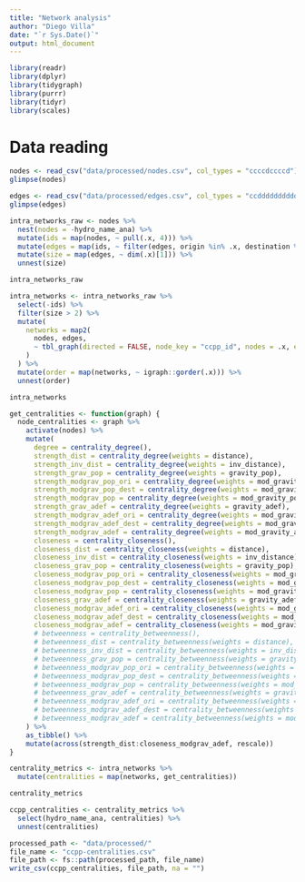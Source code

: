 ```yaml
---
title: "Network analysis"
author: "Diego Villa"
date: "`r Sys.Date()`"
output: html_document
---
```


```r
library(readr)
library(dplyr)
library(tidygraph)
library(purrr)
library(tidyr)
library(scales)
```

# Data reading

```r
nodes <- read_csv("data/processed/nodes.csv", col_types = "ccccdccccd")
glimpse(nodes)
```

```r
edges <- read_csv("data/processed/edges.csv", col_types = "ccdddddddddddddddddd")
glimpse(edges)
```

```r
intra_networks_raw <- nodes %>% 
  nest(nodes = -hydro_name_ana) %>% 
  mutate(ids = map(nodes, ~ pull(.x, 4))) %>% 
  mutate(edges = map(ids, ~ filter(edges, origin %in% .x, destination %in% .x))) %>% 
  mutate(size = map(edges, ~ dim(.x)[1])) %>% 
  unnest(size)
```

```r
intra_networks_raw
```

```r
intra_networks <- intra_networks_raw %>% 
  select(-ids) %>% 
  filter(size > 2) %>% 
  mutate(
    networks = map2(
      nodes, edges, 
      ~ tbl_graph(directed = FALSE, node_key = "ccpp_id", nodes = .x, edges = .y)
    )
  ) %>% 
  mutate(order = map(networks, ~ igraph::gorder(.x))) %>% 
  unnest(order)
```

```r
intra_networks
```

```r
get_centralities <- function(graph) {
  node_centralities <- graph %>% 
    activate(nodes) %>% 
    mutate(
      degree = centrality_degree(),
      strength_dist = centrality_degree(weights = distance),
      strength_inv_dist = centrality_degree(weights = inv_distance),
      strength_grav_pop = centrality_degree(weights = gravity_pop),
      strength_modgrav_pop_ori = centrality_degree(weights = mod_gravity_pop_ori),
      strength_modgrav_pop_dest = centrality_degree(weights = mod_gravity_pop_dest),
      strength_modgrav_pop = centrality_degree(weights = mod_gravity_pop),
      strength_grav_adef = centrality_degree(weights = gravity_adef),
      strength_modgrav_adef_ori = centrality_degree(weights = mod_gravity_adef_ori),
      strength_modgrav_adef_dest = centrality_degree(weights = mod_gravity_adef_dest),
      strength_modgrav_adef = centrality_degree(weights = mod_gravity_adef),
      closeness = centrality_closeness(),
      closeness_dist = centrality_closeness(weights = distance),
      closeness_inv_dist = centrality_closeness(weights = inv_distance),
      closeness_grav_pop = centrality_closeness(weights = gravity_pop),
      closeness_modgrav_pop_ori = centrality_closeness(weights = mod_gravity_pop_ori),
      closeness_modgrav_pop_dest = centrality_closeness(weights = mod_gravity_pop_dest),
      closeness_modgrav_pop = centrality_closeness(weights = mod_gravity_pop),
      closeness_grav_adef = centrality_closeness(weights = gravity_adef),
      closeness_modgrav_adef_ori = centrality_closeness(weights = mod_gravity_adef_ori),
      closeness_modgrav_adef_dest = centrality_closeness(weights = mod_gravity_adef_dest),
      closeness_modgrav_adef = centrality_closeness(weights = mod_gravity_adef),
      # betweenness = centrality_betweenness(),
      # betweenness_dist = centrality_betweenness(weights = distance),
      # betweenness_inv_dist = centrality_betweenness(weights = inv_distance),
      # betweenness_grav_pop = centrality_betweenness(weights = gravity_pop),
      # betweenness_modgrav_pop_ori = centrality_betweenness(weights = mod_gravity_pop_ori),
      # betweenness_modgrav_pop_dest = centrality_betweenness(weights = mod_gravity_pop_dest),
      # betweenness_modgrav_pop = centrality_betweenness(weights = mod_gravity_pop),
      # betweenness_grav_adef = centrality_betweenness(weights = gravity_adef),
      # betweenness_modgrav_adef_ori = centrality_betweenness(weights = mod_gravity_adef_ori),
      # betweenness_modgrav_adef_dest = centrality_betweenness(weights = mod_gravity_adef_dest),
      # betweenness_modgrav_adef = centrality_betweenness(weights = mod_gravity_adef),
    ) %>% 
    as_tibble() %>% 
    mutate(across(strength_dist:closeness_modgrav_adef, rescale))
}
```

```r
centrality_metrics <- intra_networks %>% 
  mutate(centralities = map(networks, get_centralities))
```

```r
centrality_metrics
```

```r
ccpp_centralities <- centrality_metrics %>% 
  select(hydro_name_ana, centralities) %>% 
  unnest(centralities)
```

```r
processed_path <- "data/processed/"
file_name <- "ccpp-centralities.csv"
file_path <- fs::path(processed_path, file_name)
write_csv(ccpp_centralities, file_path, na = "")
```

